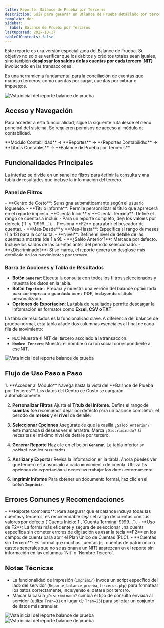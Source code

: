 ```yaml
---
title: Reporte: Balance de Prueba por Terceros
description: Guía para generar un Balance de Prueba detallado por tercero (NIT), permitiendo verificar saldos contables y conciliar cuentas a nivel de entidad.
template: doc
sidebar:
  label: Balance de Prueba por Terceros
lastUpdated: 2025-10-17
tableOfContents: false
---
```



Este reporte es una versión especializada del Balance de Prueba. Su objetivo no solo es verificar que los débitos y créditos totales sean iguales, sino también **desglosar los saldos de las cuentas por cada tercero (NIT)** involucrado en las transacciones.

Es una herramienta fundamental para la conciliación de cuentas que manejan terceros, como cuentas por pagar, cuentas por cobrar o impuestos.

![Vsta inicial del reporte balance de prueba](@assets/guias_usuarios/contabilidad/reportes/BalancePruebaPorTerceros/reportes_balance_prueba_01.png)

## Acceso y Navegación

Para acceder a esta funcionalidad, sigue la siguiente ruta desde el menú principal del sistema. Se requieren permisos de acceso al módulo de contabilidad.

<Aside type="note" title="Ruta de Navegación">
  **Módulo Contabilidad** → **Reportes** → **Reportes Contabilidad** → **Libros Contables** → **Balance de Prueba por Terceros**
</Aside>

## Funcionalidades Principales

La interfaz se divide en un panel de filtros para definir la consulta y una tabla de resultados que incluye la información del tercero.

### Panel de Filtros

<CardGrid>
    <Card title="Datos Generales" icon="building">
        - **Centro de Costo**: Se asigna automáticamente según el usuario logueado.
        - **Título Informe**: Permite personalizar el título que aparecerá en el reporte impreso.
    </Card>
    <Card title="Rango de Cuentas" icon="document">
        **Cuenta Inicio** y **Cuenta Termina**: Define el rango de cuentas a incluir.
        - Para un reporte completo, deja los valores por defecto (`1` y `9999...`).
        - Presiona **F2** para abrir el buscador de cuentas.
    </Card>
    <Card title="Período y Nivel" icon="calendar">
        - **Mes-Desde** y **Mes-Hasta**: Especifica el rango de meses (1 a 12) para la consulta.
        - **Nivel**: Define el nivel de detalle de las cuentas a mostrar (de 1 a 9).
    </Card>
    <Card title="Opciones Adicionales" icon="check-circle">
        - **¿Saldo Anterior?**: Marcada por defecto. Incluye los saldos de las cuentas antes del período seleccionado.
        - **¿Discriminado?**: Si se marca, el reporte genera un desglose más detallado de los movimientos por tercero.
    </Card>
</CardGrid>

### Barra de Acciones y Tabla de Resultados

-   **Botón `Generar`**: Ejecuta la consulta con todos los filtros seleccionados y muestra los datos en la tabla.
-   **Botón `Imprimir`** <i class="fa fa-print"></i>: Prepara y muestra una versión del balance optimizada para ser impresa o guardada como PDF, incluyendo el título personalizado.
-   **Opciones de Exportación**: La tabla de resultados permite descargar la información en formatos como **Excel, CSV o TXT**.

La tabla de resultados es la funcionalidad clave. A diferencia del balance de prueba normal, esta tabla añade dos columnas esenciales al final de cada fila de movimiento:

-   **`Nit`**: Muestra el NIT del tercero asociado a la transacción.
-   **`Nombre Tercero`**: Muestra el nombre o razón social correspondiente a ese NIT.

![Vsta inicial del reporte balance de prueba](@assets/guias_usuarios/contabilidad/reportes/BalancePruebaPorTerceros/reportes_balance_prueba_02.png)

## Flujo de Uso Paso a Paso

<Steps>
1.  **Acceder al Módulo**
    Navega hasta la vista del **Balance de Prueba por Terceros**. Los datos del Centro de Costo se cargarán automáticamente.

2.  **Personalizar Filtros**
    Ajusta el **Título del Informe**. Define el rango de **cuentas** (se recomienda dejar por defecto para un balance completo), el período de **meses** y el **nivel** de detalle.

3.  **Seleccionar Opciones**
    Asegúrate de que la casilla `¿Saldo Anterior?` esté marcada si deseas ver el arrastre. Marca `¿Discriminado?` si necesitas el máximo nivel de detalle por tercero.

4.  **Generar Reporte**
    Haz clic en el botón **`Generar`**. La tabla inferior se poblará con los resultados.

5.  **Analizar y Exportar**
    Revisa la información en la tabla. Ahora puedes ver qué tercero está asociado a cada movimiento de cuenta. Utiliza las opciones de exportación si necesitas trabajar los datos externamente.

6.  **Imprimir Informe**
    Para obtener un documento formal, haz clic en el botón **`Imprimir`**.
</Steps>

## Errores Comunes y Recomendaciones

<Aside type="caution" title="Puntos a Considerar">
-   **Reporte Completo**: Para asegurar que el balance incluya todas las cuentas y terceros, es recomendable dejar el rango de cuentas con sus valores por defecto (`Cuenta Inicio: 1`, `Cuenta Termina: 9999...`).
-   **Uso de F2**: La forma más eficiente y segura de seleccionar una cuenta específica sin cometer errores de digitación es usar la tecla **F2** en los campos de cuenta para abrir el Plan Único de Cuentas (PUC).
-   **Cuentas sin Tercero**: Es normal que muchas cuentas (ej. cuentas de patrimonio o gastos generales que no se asignan a un NIT) aparezcan en el reporte sin información en las columnas `Nit` o `Nombre Tercero`.
</Aside>

## Notas Técnicas

-   La funcionalidad de impresión (`Imprimir`) invoca un script específico del lado del servidor (`Reporte_balance_prueba_terceros.php`) para formatear los datos correctamente, incluyendo el detalle por tercero.
-   Marcar la casilla `¿Discriminado?` cambia el tipo de consulta enviada al servidor (utiliza `Tran=31` en lugar de `Tran=23`) para solicitar un conjunto de datos más granular.

![Vsta inicial del reporte balance de prueba](@assets/guias_usuarios/contabilidad/reportes/BalancePruebaPorTerceros/reportes_balance_prueba_03.png)
![Vsta inicial del reporte balance de prueba](@assets/guias_usuarios/contabilidad/reportes/BalancePruebaPorTerceros/reportes_balance_prueba_04.png)